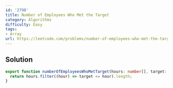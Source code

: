 ```yaml
---
id: '2798'
title: Number of Employees Who Met the Target
category: Algorithms
difficulty: Easy
tags:
- Array
url: https://leetcode.com/problems/number-of-employees-who-met-the-target
---
```


## Solution

```typescript filename="solution.ts" copy
export function numberOfEmployeesWhoMetTarget(hours: number[], target: number): number {
  return hours.filter((hour) => target <= hour).length;
}
```

